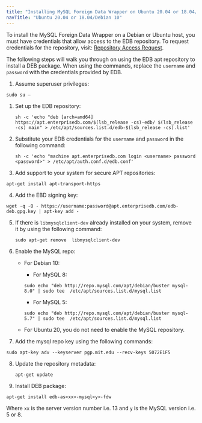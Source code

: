```yaml
---
title: "Installing MySQL Foreign Data Wrapper on Ubuntu 20.04 or 18.04/Debian 10 x86"
navTitle: "Ubuntu 20.04 or 18.04/Debian 10"
---
```


To install the MySQL Foreign Data Wrapper on a Debian or Ubuntu host, you must have credentials that allow access to the EDB repository. To request credentials for the repository, visit: [Repository Access Request](https://www.enterprisedb.com/repository-access-request).

The following steps will walk you through on using the EDB apt repository to install a DEB package. When using the commands, replace the `username` and `password` with the credentials provided by EDB.

1.  Assume superuser privileges:
   ```text
   sudo su –
   ```

1.  Set up the EDB repository:

    ```text
    sh -c 'echo "deb [arch=amd64] https://apt.enterprisedb.com/$(lsb_release -cs)-edb/ $(lsb_release -cs) main" > /etc/apt/sources.list.d/edb-$(lsb_release -cs).list'
    ```

2.  Substitute your EDB credentials for the `username` and `password` in the following command:

    ```text
    sh -c 'echo "machine apt.enterprisedb.com login <username> password <password>" > /etc/apt/auth.conf.d/edb.conf'
    ```

3.  Add support to your system for secure APT repositories:

   ```text
   apt-get install apt-transport-https
   ```

4.  Add the EBD signing key:

   ```text
   wget -q -O - https://username:password@apt.enterprisedb.com/edb-deb.gpg.key | apt-key add -
   ```
5. If there is `libmysqlclient-dev` already installed on your system, remove it by using the following command:
   ```text
   sudo apt-get remove  libmysqlclient-dev
   ```

6. Enable the MySQL repo:

    - For Debian 10:

        - For MySQL 8: 
        ```text
        sudo echo "deb http://repo.mysql.com/apt/debian/buster mysql-8.0" | sudo tee  /etc/apt/sources.list.d/mysql.list
        ```
        - For MySQL 5: 
        ```text
        sudo echo "deb http://repo.mysql.com/apt/debian/buster mysql-5.7" | sudo tee  /etc/apt/sources.list.d/mysql.list
        ```

    - For Ubuntu 20, you do not need to enable the MySQL repository.

7.  Add the mysql repo key using the following commands:

   ```text
   sudo apt-key adv --keyserver pgp.mit.edu --recv-keys 5072E1F5
   ```
8. Update the repository metadata:

   ```text
   apt-get update
   ```

9.  Install DEB package:

   ```text
   apt-get install edb-as<xx>-mysql<y>-fdw
   ```
  Where `xx` is the server version number i.e. 13 and `y` is the MySQL version i.e. 5 or 8.

